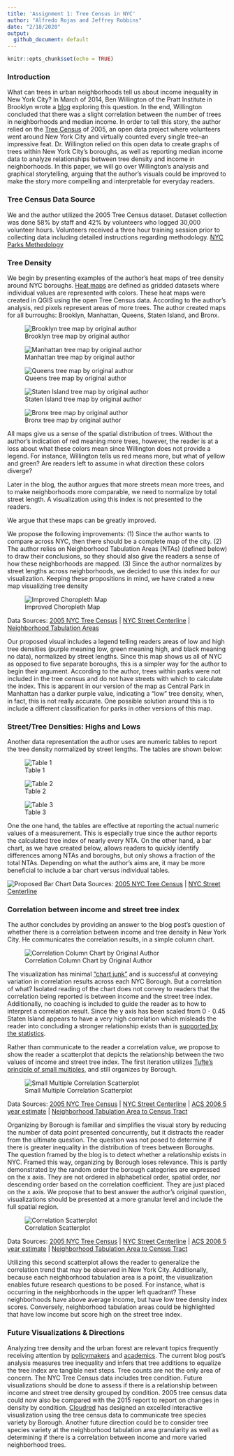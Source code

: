 ```yaml
---
title: 'Assignment 1: Tree Census in NYC'
author: "Alfredo Rojas and Jeffrey Robbins"
date: "2/18/2020"
output:
  github_document: default
---
```


```r
knitr::opts_chunk$set(echo = TRUE)
```

### Introduction

What can trees in urban neighborhoods tell us about income inequality in New York City? In March of 2014, Ben Willington of the Pratt Institute in Brooklyn wrote a [blog](https://iquantny.tumblr.com/post/78823307914/are-you-in-one-of-nycs-treeiest-neighborhoods) exploring this question. In the end, Willington concluded that there was a slight correlation between the number of trees in neighborhoods and median income. In order to tell this story, the author relied on the [Tree Census](https://data.cityofnewyork.us/Environment/2005-Street-Tree-Census/29bw-z7pj) of 2005, an open data project where volunteers went around New York City and virtually counted every single tree--an impressive feat. Dr. Willington relied on this open data to create graphs of trees within New York City's boroughs, as well as reporting median income data to analyze relationships between tree density and income in neighborhoods. In this paper, we will go over Willington's analysis and graphical storytelling, arguing that the author's visuals could be improved to make the story more compelling and interpretable for everyday readers.

### Tree Census Data Source
We and the author utilized the 2005 Tree Census dataset. Dataset collection was done 58% by staff and 42% by volunteers who logged 30,000 volunteer hours. Volunteers received a three hour training session prior to collecting data including detailed instructions regarding methodology. [NYC Parks Methedology](https://www.nycgovparks.org/trees/tree-census/2005-2006)

### Tree Density

We begin by presenting examples of the author's heat maps of tree density around NYC boroughs. [Heat maps](https://www.investopedia.com/terms/h/heatmap.asp) are defined as gridded datasets where individual values are represented with colors. These heat maps were created in QGIS using the open Tree Census data. According to the author's analysis, red pixels represent areas of more trees. The author created maps for all burroughs: Brooklyn, Manhattan, Queens, Staten Island, and Bronx. 

![Brooklyn tree map by original author](brooklyn_tree_orig.jpg)

![Manhattan tree map by original author](manhattan_tree_orig.jpg)

![Queens tree map by original author](queens_tree_original.jpg)

![Staten Island tree map by original author](staten_tree_orig.jpg)

![Bronx tree map by original author](bronx_tree_orig.jpg)

All maps give us a sense of the spatial distribution of trees. Without the author's indication of red meaning more trees, however, the reader is at a loss about what these colors mean since Willington does not provide a legend. For instance, Willington tells us red means more, but what of yellow and green? Are readers left to assume in what direction these colors diverge? 

Later in the blog, the author argues that more streets mean more trees, and to make neighborhoods more comparable, we need to normalize by total street length. A visualization using this index is not presented to the readers. 

We argue that these maps can be greatly improved. 

We propose the following improvements: (1) Since the author wants to compare across NYC, then there should be a complete map of the city. (2) The author relies on Neighborhood Tabulation Areas (NTAs) (defined below) to draw their conclusions, so they should also give the readers a sense of how these neighborhoods are mapped. (3) Since the author normalizes by street lengths across neighborhoods, we decided to use this index for our visualization.  Keeping these propositions in mind, we have crated a new map visualizing tree density

![Improved Choropleth Map](map_1.png)

Data Sources: [2005 NYC Tree Census](https://data.cityofnewyork.us/Environment/2005-Street-Tree-Census/29bw-z7pj) | [NYC Street Centerline](https://data.cityofnewyork.us/City-Government/NYC-Street-Centerline-CSCL-/exjm-f27b) | [Neighborhood Tabulation Areas](https://data.cityofnewyork.us/City-Government/Neighborhood-Tabulation-Areas-NTA-/cpf4-rkhq)

Our proposed visual includes a legend telling readers areas of low and high tree densities (purple meaning low, green meaning high, and black meaning no data), normalized by street lengths. Since this map shows us all of NYC as opposed to five separate boroughs, this is a simpler way for the author to begin their argument. According to the author, trees within parks were not included in the tree census and do not have streets with which to calculate the index. This is apparent in our version of the map as Central Park in Manhattan has a darker purple value, indicating a "low" tree density, when, in fact, this is not really accurate. One possible solution around this is to include a different classification for parks in other versions of this map. 

### Street/Tree Densities: Highs and Lows

Another data representation the author uses are numeric tables to report the tree density normalized by street lengths. The tables are shown below:

![Table 1](table1.jpg)

![Table 2](table2.jpg)

![Table 3](table3.jpg)

One the one hand, the tables are effective at reporting the actual numeric values of a measurement. This is especially true since the author reports the calculated tree index of nearly every NTA. On the other hand, a bar chart, as we have created below, allows readers to quickly identify differences among NTAs and boroughs, but only shows a fraction of the total NTAs. Depending on what the author's aims are, it may be more beneficial to include a bar chart versus individual tables.

![Proposed Bar Chart](barchart.png)
Data Sources: [2005 NYC Tree Census](https://data.cityofnewyork.us/Environment/2005-Street-Tree-Census/29bw-z7pj) | [NYC Street Centerline](https://data.cityofnewyork.us/City-Government/NYC-Street-Centerline-CSCL-/exjm-f27b)

### Correlation between income and street tree index

The author concludes by providing an answer to the blog post's question of whether there is a correlation between income and tree density in New York City. He communicates the correlation results, in a simple column chart. 

![Correlation Column Chart by Original Author](CorrelationColChart.jpg)

The visualization has minimal ["chart junk"](https://www.edwardtufte.com/bboard/q-and-a-fetch-msg?msg_id=00040Z) and is successful at conveying variation in correlation results across each NYC Borough. But a correlation of what? Isolated reading of the chart does not convey to readers that the correlation being reported is between income and the street tree index. Additionally, no coaching is included to guide the reader as to how to interpret a correlation result. Since the y axis has been scaled from 0 - 0.45 Staten Island appears to have a very high correlation which misleads the reader into concluding a stronger relationship exists than is [supported by the statistics](https://link.springer.com/article/10.1057/jt.2009.5). 

Rather than communicate to the reader a correlation value, we propose to show the reader a scatterplot that depicts the relationship between the two values of income and street tree index. The first iteration utilizes [Tufte's principle of small multiples](https://www.edwardtufte.com/bboard/q-and-a-fetch-msg?msg_id=0000hv), and still organizes by Borough.

![Small Multiple Correlation Scatterplot](smallmultiscatter.png)

Data Sources: [2005 NYC Tree Census](https://data.cityofnewyork.us/Environment/2005-Street-Tree-Census/29bw-z7pj) | [NYC Street Centerline](https://data.cityofnewyork.us/City-Government/NYC-Street-Centerline-CSCL-/exjm-f27b) | [ACS 2006 5 year estimate](https://factfinder.census.gov/faces/tableservices/jsf/pages/productview.xhtml?pid=ACS_10_5YR_B19001&prodType=) | [Neighborhood Tabulation Area to Census Tract](https://www1.nyc.gov/site/planning/data-maps/open-data/dwn-nynta.page)

Organizing by Borough is familiar and simplifies the visual story by reducing the number of data point presented concurrently, but it distracts the reader from the ultimate question. The question was not posed to determine if there is greater inequality in the distribution of trees between Boroughs. The question framed by the blog is to detect whether a relationship exists in NYC. Framed this way, organizing by Borough loses relevance. This is partly demonstrated by the random order the borough categories are expressed on the x axis. They are not ordered in alphabetical order, spatial order, nor descending order based on the correlation coefficient. They are just placed on the x axis. We propose that to best answer the author's original question, visualizations should be presented at a more granular level and include the full spatial region. 

![Correlation Scatterplot](scatter.png)

Data Sources: [2005 NYC Tree Census](https://data.cityofnewyork.us/Environment/2005-Street-Tree-Census/29bw-z7pj) | [NYC Street Centerline](https://data.cityofnewyork.us/City-Government/NYC-Street-Centerline-CSCL-/exjm-f27b) | [ACS 2006 5 year estimate](https://factfinder.census.gov/faces/tableservices/jsf/pages/productview.xhtml?pid=ACS_10_5YR_B19001&prodType=) | [Neighborhood Tabulation Area to Census Tract](https://www1.nyc.gov/site/planning/data-maps/open-data/dwn-nynta.page)

Utilizing this second scatterplot allows the reader to generalize the correlation trend that may be observed in New York City. Additionally, because each neighborhood tabulation area is a point, the visualization enables future research questions to be posed. For instance, what is occurring in the neighborhoods in the upper left quadrant? These neighborhoods have above average income, but have low tree density index scores. Conversely, neighborhood tabulation areas could be highlighted that have low income but score high on the street tree index. 

### Future Visualizations & Directions
Analyzing tree density and the urban forest are relevant topics frequently receiving attention by [policymakers](https://www.trilliontrees.org/) and [academics](https://scholar.google.com/scholar?as_ylo=2016&q=urban+forestry&hl=en&as_sdt=0,34). The current blog post's analysis measures tree inequality and infers that tree additions to equalize the tree index are tangible next steps. Tree counts are not the only area of concern. The NYC Tree Census data includes tree condition. Future visualizations should be done to assess if there is a relationship between income and street tree density grouped by condition. 2005 tree census data could now also be compared with the 2015 report to report on changes in density by condition. [Cloudred](https://www.cloudred.com/labprojects/nyctrees/) has designed an excelled interactive visualization using the tree census data to communicate tree species variety by Borough. Another future direction could be to consider tree species variety at the neighborhood tabulation area granularity as well as determining if there is a correlation between income and more varied neighborhood trees.
